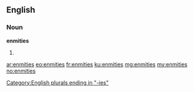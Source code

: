 ==English==

===Noun===
'''enmities'''

# {{plural of|enmity}}

[[Category:English plurals ending in "-ies"]]

[[ar:enmities]]
[[eo:enmities]]
[[fr:enmities]]
[[ku:enmities]]
[[mg:enmities]]
[[my:enmities]]
[[no:enmities]]